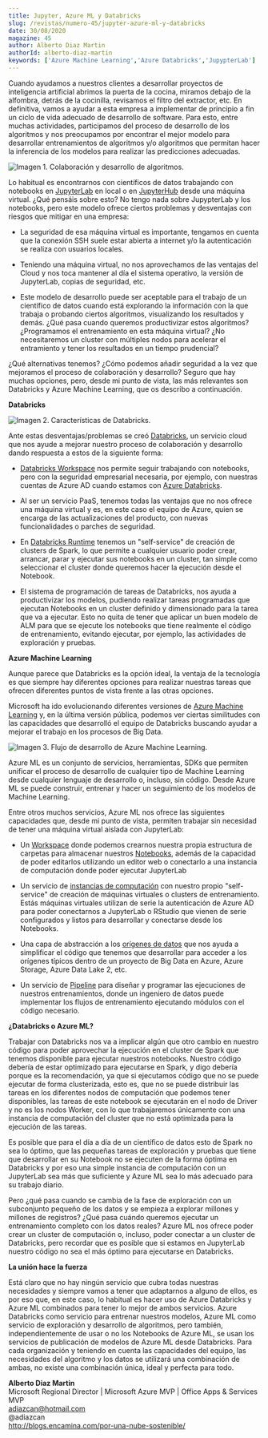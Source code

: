 ```yaml
---
title: Jupyter, Azure ML y Databricks
slug: /revistas/numero-45/jupyter-azure-ml-y-databricks
date: 30/08/2020
magazine: 45
author: Alberto Diaz Martin
authorId: alberto-diaz-martin
keywords: ['Azure Machine Learning','Azure Databricks','JupypterLab']
---
```





Cuando ayudamos a nuestros clientes a desarrollar proyectos de
inteligencia artificial abrimos la puerta de la cocina, miramos debajo
de la alfombra, detrás de la cocinilla, revisamos el filtro del
extractor, etc. En definitiva, vamos a ayudar a esta empresa a
implementar de principio a fin un ciclo de vida adecuado de desarrollo
de software. Para esto, entre muchas actividades, participamos del
proceso de desarrollo de los algoritmos y nos preocupamos por encontrar
el mejor modelo para desarrollar entrenamientos de algoritmos y/o
algoritmos que permitan hacer la inferencia de los modelos para realizar
las predicciones adecuadas.

![Imagen 1. Colaboración y desarrollo de algoritmos.](../../../images/numero45/jupyter-azure-ml-y-databricks/image1.png)


Lo habitual es encontrarnos con científicos de datos trabajando con
notebooks en [JupyterLab](https://jupyter.org/) en local o en
[JupyterHub](https://jupyter.org/hub) desde una máquina virtual. ¿Qué
pensáis sobre esto? No tengo nada sobre JupypterLab y los notebooks,
pero este modelo ofrece ciertos problemas y desventajas con riesgos que
mitigar en una empresa:

-   La seguridad de esa máquina virtual es importante, tengamos en
    cuenta que la conexión SSH suele estar abierta a internet y/o la
    autenticación se realiza con usuarios locales.

-   Teniendo una máquina virtual, no nos aprovechamos de las ventajas
    del Cloud y nos toca mantener al día el sistema operativo, la
    versión de JupyterLab, copias de seguridad, etc.

-   Este modelo de desarrollo puede ser aceptable para el trabajo de un
    científico de datos cuando está explorando la información con la que
    trabaja o probando ciertos algoritmos, visualizando los resultados y
    demás. ¿Qué pasa cuando queremos productivizar estos algoritmos?
    ¿Programamos el entrenamiento en esta máquina virtual? ¿No
    necesitaremos un cluster con múltiples nodos para acelerar el
    entramiento y tener los resultados en un tiempo prudencial?

¿Qué alternativas tenemos? ¿Cómo podemos añadir seguridad a la vez que
mejoramos el proceso de colaboración y desarrollo? Seguro que hay muchas
opciones, pero, desde mi punto de vista, las más relevantes son
Databricks y Azure Machine Learning, que os describo a continuación.

**Databricks**

![Imagen 2. Características de Databricks.](../../../images/numero45/jupyter-azure-ml-y-databricks/image2.png)


Ante estas desventajas/problemas se creó
[Databricks](https://databricks.com/), un servicio cloud que nos ayude a
mejorar nuestro proceso de colaboración y desarrollo dando respuesta a
estos de la siguiente forma:

-   [Databricks
    Workspace](https://databricks.com/product/data-science-workspace)
    nos permite seguir trabajando con notebooks, pero con la seguridad
    empresarial necesaria, por ejemplo, con nuestras cuentas de Azure AD
    cuando estamos con [Azure
    Databricks](https://azure.microsoft.com/es-es/free/services/databricks).

-   Al ser un servicio PaaS, tenemos todas las ventajas que no nos
    ofrece una máquina virtual y es, en este caso el equipo de Azure,
    quien se encarga de las actualizaciones del producto, con nuevas
    funcionalidades o parches de seguridad.

-   En [Databricks
    Runtime](https://databricks.com/product/databricks-runtime) tenemos
    un "self-service" de creación de clusters de Spark, lo que permite a
    cualquier usuario poder crear, arrancar, parar y ejecutar sus
    notebooks en un cluster, tan simple como seleccionar el cluster
    donde queremos hacer la ejecución desde el Notebook.

-   El sistema de programación de tareas de Databricks, nos ayuda a
    productivizar los modelos, pudiendo realizar tareas programadas que
    ejecutan Notebooks en un cluster definido y dimensionado para la
    tarea que va a ejecutar. Esto no quita de tener que aplicar un buen
    modelo de ALM para que se ejecute los notebooks que tiene realmente
    el código de entrenamiento, evitando ejecutar, por ejemplo, las
    actividades de exploración y pruebas.

**Azure Machine Learning**

Aunque parece que Databricks es la opción ideal, la ventaja de la
tecnología es que siempre hay diferentes opciones para realizar nuestras
tareas que ofrecen diferentes puntos de vista frente a las otras
opciones.

Microsoft ha ido evolucionando diferentes versiones de [Azure Machine
Learning](https://docs.microsoft.com/en-us/azure/machine-learning/) y,
en la última versión pública, podemos ver ciertas similitudes con las
capacidades que desarrolló el equipo de Databricks buscando ayudar a
mejorar el trabajo en los procesos de Big Data.

![Imagen 3. Flujo de desarrollo de Azure Machine Learning.](../../../images/numero45/jupyter-azure-ml-y-databricks/image3.png)


Azure ML es un conjunto de servicios, herramientas, SDKs que permiten
unificar el proceso de desarrollo de cualquier tipo de Machine Learning
desde cualquier lenguaje de desarrollo o, incluso, sin código. Desde
Azure ML se puede construir, entrenar y hacer un seguimiento de los
modelos de Machine Learning.

Entre otros muchos servicios, Azure ML nos ofrece las siguientes
capacidades que, desde mi punto de vista, permiten trabajar sin
necesidad de tener una máquina virtual aislada con JupyterLab:

-   Un
    [Workspace](https://docs.microsoft.com/en-us/azure/machine-learning/concept-workspace)
    donde podemos crearnos nuestra propia estructura de carpetas para
    almacenar nuestros
    [Notebooks](https://docs.microsoft.com/en-us/azure/machine-learning/tutorial-1st-experiment-sdk-setup#azure),
    además de la capacidad de poder editarlos utilizando un editor web o
    conectarlo a una instancia de computación donde poder ejecutar
    JupyterLab

-   Un servicio de [instancias de
    computación](https://docs.microsoft.com/en-us/azure/machine-learning/concept-compute-instance)
    con nuestro propio "self-service" de creación de máquinas virtuales
    o clusters de entrenamiento. Estás máquinas virtuales utilizan de
    serie la autenticación de Azure AD para poder conectarnos a
    JupyterLab o RStudio que vienen de serie configurados y listos para
    desarrollar y conectarse desde los Notebooks.

-   Una capa de abstracción a los [orígenes de
    datos](https://docs.microsoft.com/en-us/azure/machine-learning/concept-data)
    que nos ayuda a simplificar el código que tenemos que desarrollar
    para acceder a los orígenes típicos dentro de un proyecto de Big
    Data en Azure, Azure Storage, Azure Data Lake 2, etc.

-   Un servicio de
    [Pipeline](https://docs.microsoft.com/en-us/azure/machine-learning/concept-ml-pipelines)
    para diseñar y programar las ejecuciones de nuestros entrenamientos,
    donde un ingeniero de datos puede implementar los flujos de
    entrenamiento ejecutando módulos con el código necesario.

**¿Databricks o Azure ML?**

Trabajar con Databricks nos va a implicar algún que otro cambio en
nuestro código para poder aprovechar la ejecución en el cluster de Spark
que tenemos disponible para ejecutar nuestros notebooks. Nuestro código
debería de estar optimizado para ejecutarse en Spark, y digo debería
porque es la recomendación, ya que si ejecutamos código que no se puede
ejecutar de forma clusterizada, esto es, que no se puede distribuir las
tareas en los diferentes nodos de computación que podemos tener
disponibles, las tareas de este notebook se ejecutarán en el nodo de
Driver y no es los nodos Worker, con lo que trabajaremos únicamente con
una instancia de computación del cluster que no está optimizada para la
ejecución de las tareas.

Es posible que para el día a día de un científico de datos esto de Spark
no sea lo óptimo, que las pequeñas tareas de exploración y pruebas que
tiene que desarrollar en su Notebook no se ejecuten de la forma óptima
en Databricks y por eso una simple instancia de computación con un
JupyterLab sea más que suficiente y Azure ML sea lo más adecuado para su
trabajo diario.

Pero ¿qué pasa cuando se cambia de la fase de exploración con un
subconjunto pequeño de los datos y se empieza a explorar millones y
millones de registros? ¿Qué pasa cuándo queremos ejecutar un
entrenamiento completo con los datos reales? Azure ML nos ofrece poder
crear un cluster de computación o, incluso, poder conectar a un cluster
de Databricks, pero recordar que es posible que si estamos en JupyterLab
nuestro código no sea el más óptimo para ejecutarse en Databricks.

**La unión hace la fuerza**

Está claro que no hay ningún servicio que cubra todas nuestras
necesidades y siempre vamos a tener que adaptarnos a alguno de ellos, es
por eso que, en este caso, lo habitual es hacer uso de Azure Databricks
y Azure ML combinados para tener lo mejor de ambos servicios. Azure
Databricks como servicio para entrenar nuestros modelos, Azure ML como
servicio de exploración y desarrollo de algoritmos, pero también,
independientemente de usar o no los Notebooks de Azure ML, se usan los
servicios de publicación de modelos de Azure ML desde Databricks. Para
cada organización y teniendo en cuenta las capacidades del equipo, las
necesidades del algoritmo y los datos se utilizará una combinación de
ambas, no existe una combinación única, ideal y perfecta para todo.

**Alberto Diaz Martin** <br />
Microsoft Regional Director | Microsoft Azure MVP | Office Apps & Services MVP  <br />
adiazcan@hotmail.com <br />
@adiazcan <br />
<http://blogs.encamina.com/por-una-nube-sostenible/>